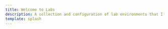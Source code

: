 ```yaml
---
title: Welcome to Labs
description: A collection and configuration of lab environments that I use.
template: splash
---
```



<CardGrid>
  <LinkCard
    title="Malware Analysis Lab Setup"
    href="/malware-analysis-lab-setup/"
    description="My malware analysis lab setup"
  />
</CardGrid>
